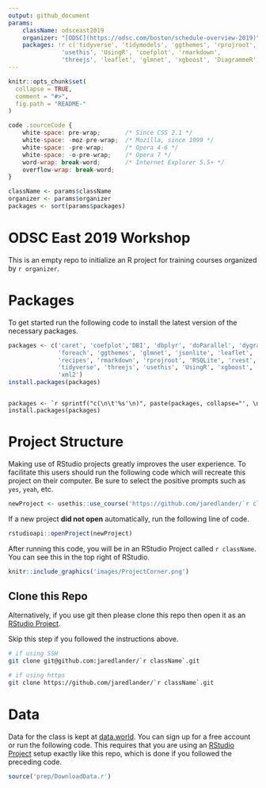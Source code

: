 ```yaml
---
output: github_document
params:
    className: odsceast2019
    organizer: "[ODSC](https://odsc.com/boston/schedule-overview-2019)"
    packages: !r c('tidyverse', 'tidymodels', 'ggthemes', 'rprojroot', 'here',
               'usethis', 'UsingR', 'coefplot', 'rmarkdown', 
               'threejs', 'leaflet', 'glmnet', 'xgboost', 'DiagrammeR')
---
```


<!-- README.md is generated from README.Rmd. Please edit that file -->

```r
knitr::opts_chunk$set(
  collapse = TRUE,
  comment = "#>",
  fig.path = "README-"
)
```

```js
code .sourceCode {
    white-space: pre-wrap;       /* Since CSS 2.1 */
    white-space: -moz-pre-wrap;  /* Mozilla, since 1999 */
    white-space: -pre-wrap;      /* Opera 4-6 */
    white-space: -o-pre-wrap;    /* Opera 7 */
    word-wrap: break-word;       /* Internet Explorer 5.5+ */
    overflow-wrap: break-word;
}
```


```r
className <- params$className
organizer <- params$organizer
packages <- sort(params$packages)
```

# ODSC East 2019 Workshop

This is an empty repo to initialize an R project for training courses organized by `r organizer`.

# Packages

To get started run the following code to install the latest version of the necessary packages.

```r
packages <- c('caret', 'coefplot','DBI', 'dbplyr', 'doParallel', 'dygraphs', 
              'foreach', 'ggthemes', 'glmnet', 'jsonlite', 'leaflet', 'odbc', 
              'recipes', 'rmarkdown', 'rprojroot', 'RSQLite', 'rvest', 
              'tidyverse', 'threejs', 'usethis', 'UsingR', 'xgboost', 'XML', 
              'xml2')
install.packages(packages)
```

<div class='sourceCode'><pre class='sourceCode r'><code class='sourceCode r'>
packages <- `r sprintf("c(\n\t'%s'\n)", paste(packages, collapse="', \n\t'"))`
install.packages(packages)
</code></pre></div>

# Project Structure

Making use of RStudio projects greatly improves the user experience. To facilitate this users should run the following code which will recreate this project on their computer. Be sure to select the positive prompts such as `yes`, `yeah`, etc.

```r
newProject <- usethis::use_course('https://github.com/jaredlander/`r className`/archive/master.zip')
```

<!-- After that runs successfully you will have a new folder holding the R project that looks like this (the name in the image may be different). -->

<!-- ```{r proj-folder,echo=FALSE} -->
<!-- knitr::include_graphics('images/ProjectFolder.png') -->
<!-- ``` -->

If a new project __did not open__ automatically, run the following line of code.

```r
rstudioapi::openProject(newProject)
```

After running this code, you will be in an RStudio Project called `r className`. You can see this in the top right of RStudio.

```r
knitr::include_graphics('images/ProjectCorner.png')
```

## Clone this Repo

Alternatively, if you use git then please clone this repo then open it as an [RStudio Project](https://support.rstudio.com/hc/en-us/articles/200526207-Using-Projects).

Skip this step if you followed the instructions above.

```sh
# if using SSH
git clone git@github.com:jaredlander/`r className`.git

# if using https
git clone https://github.com/jaredlander/`r className`.git
```

# Data

Data for the class is kept at [data.world](https://data.world/landeranalytics/training). You can sign up for a free account or run the following code. This requires that you are using an [RStudio Project](https://support.rstudio.com/hc/en-us/articles/200526207-Using-Projects) setup exactly like this repo, which is done if you followed the preceding code.

```r
source('prep/DownloadData.r')
```
